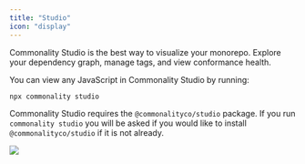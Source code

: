 ```yaml
---
title: "Studio"
icon: "display"
---
```



Commonality Studio is the best way to visualize your monorepo. Explore your dependency graph, manage tags, and view conformance health.

You can view any JavaScript in Commonality Studio by running:

```bash copy
npx commonality studio
```

Commonality Studio requires the `@commonalityco/studio` package.
If you run `commonality studio` you will be asked if you would like to install `@commonalityco/studio` if it is not already.

<Frame>
  <img src="/images/studio-dark.png" style={{borderRadius: '8px'}} />
</Frame>
